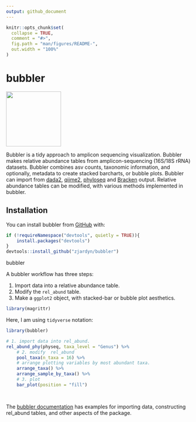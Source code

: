 ```yaml
---
output: github_document
---
```


<!-- README.md is generated from README.Rmd. Please edit that file -->

```r
knitr::opts_chunk$set(
  collapse = TRUE,
  comment = "#>",
  fig.path = "man/figures/README-",
  out.width = "100%"
)
```

# bubbler

<!-- badges: start -->
<img src="inst/figures/hex_final.png" height="150" />
<!-- badges: end -->

Bubbler is a tidy approach to amplicon sequencing visualization. Bubbler makes relative abundance tables from amplicon-sequencing (16S/18S rRNA) datasets. Bubbler combines asv counts, taxonomic information, and optionally, metadata to create stacked barcharts, or bubble plots. Bubbler can import from [dada2](https://github.com/benjjneb/dada2), [qiime2](https://github.com/qiime2/qiime2), [phyloseq](https://joey711.github.io/phyloseq/) and [Bracken](https://github.com/jenniferlu717/Bracken) output. Relative abundance tables can be modified, with various methods implemented in bubbler.  

## Installation

You can install bubbler from [GitHub](https://github.com/) with:

``` r
if (!requireNamespace("devtools", quietly = TRUE)){
    install.packages("devtools")
}
devtools::install_github("zjardyn/bubbler")
```

bubbler 

A bubbler workflow has three steps: 

1. Import data into a relative abundance table.
2. Modify the `rel_abund` table. 
3. Make a `ggplot2` object, with stacked-bar or bubble plot aesthetics.
    
```r
library(magrittr)
```

Here, I am using `tidyverse` notation:

```r
library(bubbler)

# 1. import data into rel_abund.
rel_abund_phy(physeq, taxa_level = "Genus") %>%
    # 2. modify  rel_abund
    pool_taxa(n_taxa = 16) %>%
    # arrange plotting variables by most abundant taxa.
    arrange_taxa() %>%
    arrange_sample_by_taxa() %>%
    # 3. plot
    bar_plot(position = "fill") 

    
```


The [bubbler documentation](https://zjardyn.github.io/bubbler/) has examples for importing data, constructing rel_abund tables, and other aspects of the package. 



<!-- You'll still need to render `README.Rmd` regularly, to keep `README.md` up-to-date. `devtools::build_readme()` is handy for this. -->



<!-- In that case, don't forget to commit and push the resulting figure files, so they display on GitHub and CRAN. -->
